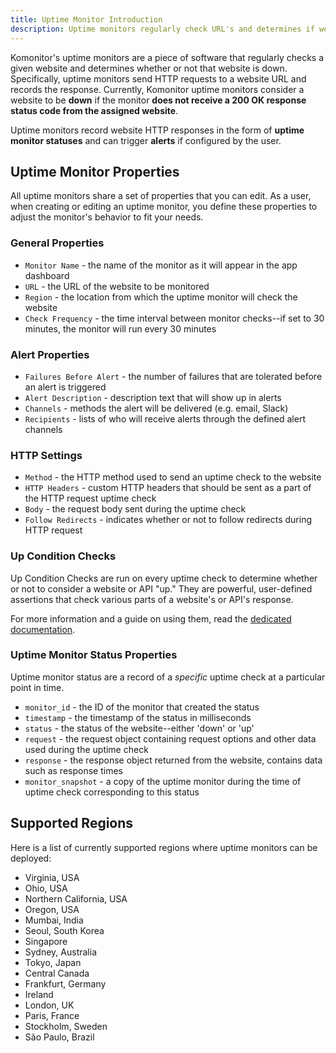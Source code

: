 ```yaml
---
title: Uptime Monitor Introduction
description: Uptime monitors regularly check URL's and determines if websites are down. This page covers what properties define an uptime monitor and it's behavior.
---
```


Komonitor's uptime monitors are a piece of software that regularly checks a given website and
determines whether or not that website is down. Specifically, uptime monitors send
HTTP requests to a website URL and records the response. Currently, Komonitor uptime monitors
consider a website to be **down** if the monitor **does not receive a 200 OK response status code from the assigned website**.

Uptime monitors record website HTTP responses in the form of **uptime monitor statuses** and
can trigger **alerts** if configured by the user.

## Uptime Monitor Properties

All uptime monitors share a set of properties that you can edit. As a user, when creating
or editing an uptime monitor, you define these properties to adjust the monitor's behavior to fit your needs.

### General Properties

- `Monitor Name` - the name of the monitor as it will appear in the app dashboard
- `URL` - the URL of the website to be monitored
- `Region` - the location from which the uptime monitor will check the website
- `Check Frequency` - the time interval between monitor checks--if set to 30 minutes, the monitor will run every 30 minutes

### Alert Properties

- `Failures Before Alert` - the number of failures that are tolerated before an alert is triggered
- `Alert Description` - description text that will show up in alerts
- `Channels` - methods the alert will be delivered (e.g. email, Slack)
- `Recipients` - lists of who will receive alerts through the defined alert channels

### HTTP Settings

- `Method` - the HTTP method used to send an uptime check to the website
- `HTTP Headers` - custom HTTP headers that should be sent as a part of the HTTP request uptime check
- `Body` - the request body sent during the uptime check
- `Follow Redirects` - indicates whether or not to follow redirects during HTTP request

### Up Condition Checks

Up Condition Checks are run on every uptime check to determine whether or not to consider a website or API "up." They are powerful, user-defined assertions
that check various parts of a website's or API's response.

For more information and a guide on using them, read the [dedicated documentation](docs/uptime-monitor/up-condition-checks).

### Uptime Monitor Status Properties

Uptime monitor status are a record of a _specific_ uptime check at a particular point in time.

- `monitor_id` - the ID of the monitor that created the status
- `timestamp` - the timestamp of the status in milliseconds
- `status` - the status of the website--either 'down' or 'up'
- `request` - the request object containing request options and other data used during the uptime check
- `response` - the response object returned from the website, contains data such as response times
- `monitor_snapshot` - a copy of the uptime monitor during the time of uptime check corresponding to this status

## Supported Regions

Here is a list of currently supported regions where uptime monitors can be deployed:

- Virginia, USA
- Ohio, USA
- Northern California, USA
- Oregon, USA
- Mumbai, India
- Seoul, South Korea
- Singapore
- Sydney, Australia
- Tokyo, Japan
- Central Canada
- Frankfurt, Germany
- Ireland
- London, UK
- Paris, France
- Stockholm, Sweden
- São Paulo, Brazil
